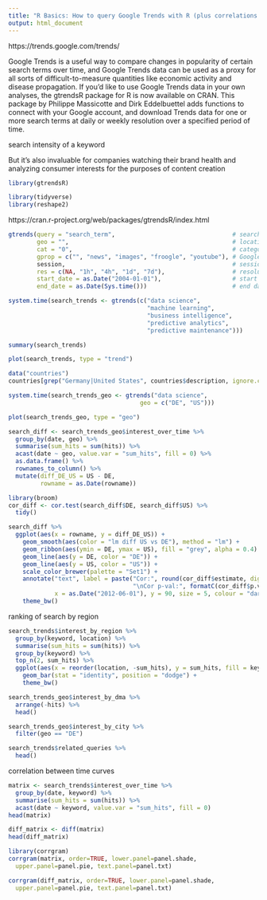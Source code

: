 ```yaml
---
title: "R Basics: How to query Google Trends with R (plus correlations between keywords)"
output: html_document
---
```


https://trends.google.com/trends/

Google Trends is a useful way to compare changes in popularity of certain search terms over time, and Google Trends data can be used as a proxy for all sorts of difficult-to-measure quantities like economic activity and disease propagation. If you'd like to use Google Trends data in your own analyses, the gtrendsR package for R is now available on CRAN. This package by Philippe Massicotte and Dirk Eddelbuettel adds functions to connect with your Google account, and download Trends data for one or more search terms at daily or weekly resolution over a specified period of time.

search intensity of a keyword

But it’s also invaluable for companies watching their brand health and analyzing consumer interests for the purposes of content creation 

```r
library(gtrendsR)

library(tidyverse)
library(reshape2)
```

https://cran.r-project.org/web/packages/gtrendsR/index.html

```r
gtrends(query = "search_term",                                 # search one or more keyword(s)
        geo = "",                                              # location; enter country_code from data("countries")
        cat = "0",                                             # category; enter id from data("categories")
        gprop = c("", "news", "images", "froogle", "youtube"), # Google product
        session,                                               # session
        res = c(NA, "1h", "4h", "1d", "7d"),                   # resolution
        start_date = as.Date("2004-01-01"),                    # start date
        end_date = as.Date(Sys.time()))                        # end date
```

```r
system.time(search_trends <- gtrends(c("data science", 
                                       "machine learning", 
                                       "business intelligence", 
                                       "predictive analytics", 
                                       "predictive maintenance")))
```

```r
summary(search_trends)
```

```r
plot(search_trends, type = "trend")
```

```r
data("countries")
countries[grep("Germany|United States", countries$description, ignore.case = TRUE), ]
```

```r
system.time(search_trends_geo <- gtrends("data science",
                                     geo = c("DE", "US")))
```

```r
plot(search_trends_geo, type = "geo")
```

```r
search_diff <- search_trends_geo$interest_over_time %>%
  group_by(date, geo) %>%
  summarise(sum_hits = sum(hits)) %>%
  acast(date ~ geo, value.var = "sum_hits", fill = 0) %>%
  as.data.frame() %>%
  rownames_to_column() %>%
  mutate(diff_DE_US = US - DE,
         rowname = as.Date(rowname))

library(broom)
cor_diff <- cor.test(search_diff$DE, search_diff$US) %>%
  tidy()

search_diff %>%
  ggplot(aes(x = rowname, y = diff_DE_US)) +
    geom_smooth(aes(color = "lm diff US vs DE"), method = "lm") +
    geom_ribbon(aes(ymin = DE, ymax = US), fill = "grey", alpha = 0.4) +
    geom_line(aes(y = DE, color = "DE")) +
    geom_line(aes(y = US, color = "US")) +
    scale_color_brewer(palette = "Set1") +
    annotate("text", label = paste("Cor:", round(cor_diff$estimate, digits = 2),
                                   "\nCor p-val:", formatC(cor_diff$p.value, format = "e", digits = 2)), 
             x = as.Date("2012-06-01"), y = 90, size = 5, colour = "darkgrey", hjust = 0) +
    theme_bw()
```

ranking of search by region

```r
search_trends$interest_by_region %>%
  group_by(keyword, location) %>%
  summarise(sum_hits = sum(hits)) %>%
  group_by(keyword) %>%
  top_n(2, sum_hits) %>%
  ggplot(aes(x = reorder(location, -sum_hits), y = sum_hits, fill = keyword)) +
    geom_bar(stat = "identity", position = "dodge") +
    theme_bw()
```

```r
search_trends_geo$interest_by_dma %>%
  arrange(-hits) %>%
  head()
```

```r
search_trends_geo$interest_by_city %>%
  filter(geo == "DE")
```

```r
search_trends$related_queries %>%
  head()
```


correlation between time curves

```r
matrix <- search_trends$interest_over_time %>%
  group_by(date, keyword) %>%
  summarise(sum_hits = sum(hits)) %>%
  acast(date ~ keyword, value.var = "sum_hits", fill = 0)
head(matrix)
```

```r
diff_matrix <- diff(matrix)
head(diff_matrix)
```

```r
library(corrgram)
corrgram(matrix, order=TRUE, lower.panel=panel.shade,
  upper.panel=panel.pie, text.panel=panel.txt)
```

```r
corrgram(diff_matrix, order=TRUE, lower.panel=panel.shade,
  upper.panel=panel.pie, text.panel=panel.txt)
```



